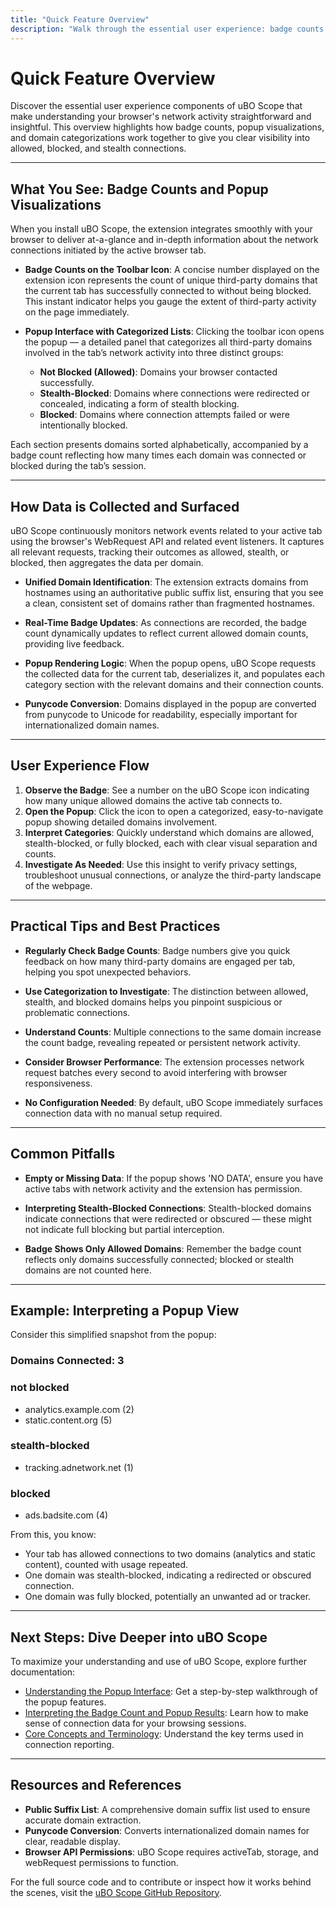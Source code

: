 ```yaml
---
title: "Quick Feature Overview"
description: "Walk through the essential user experience: badge counts, popup visualizations, categorized domain lists, and the distinction between allowed, blocked, or stealth connections. Understand what data is collected and how it is surfaced to the user."
---
```


# Quick Feature Overview

Discover the essential user experience components of uBO Scope that make understanding your browser's network activity straightforward and insightful. This overview highlights how badge counts, popup visualizations, and domain categorizations work together to give you clear visibility into allowed, blocked, and stealth connections.

---

## What You See: Badge Counts and Popup Visualizations

When you install uBO Scope, the extension integrates smoothly with your browser to deliver at-a-glance and in-depth information about the network connections initiated by the active browser tab.

- **Badge Counts on the Toolbar Icon**: A concise number displayed on the extension icon represents the count of unique third-party domains that the current tab has successfully connected to without being blocked. This instant indicator helps you gauge the extent of third-party activity on the page immediately.

- **Popup Interface with Categorized Lists**: Clicking the toolbar icon opens the popup — a detailed panel that categorizes all third-party domains involved in the tab’s network activity into three distinct groups:

  - **Not Blocked (Allowed)**: Domains your browser contacted successfully.
  - **Stealth-Blocked**: Domains where connections were redirected or concealed, indicating a form of stealth blocking.
  - **Blocked**: Domains where connection attempts failed or were intentionally blocked.

Each section presents domains sorted alphabetically, accompanied by a badge count reflecting how many times each domain was connected or blocked during the tab’s session.

---

## How Data is Collected and Surfaced

uBO Scope continuously monitors network events related to your active tab using the browser's WebRequest API and related event listeners. It captures all relevant requests, tracking their outcomes as allowed, stealth, or blocked, then aggregates the data per domain.

- **Unified Domain Identification**: The extension extracts domains from hostnames using an authoritative public suffix list, ensuring that you see a clean, consistent set of domains rather than fragmented hostnames.

- **Real-Time Badge Updates**: As connections are recorded, the badge count dynamically updates to reflect current allowed domain counts, providing live feedback.

- **Popup Rendering Logic**: When the popup opens, uBO Scope requests the collected data for the current tab, deserializes it, and populates each category section with the relevant domains and their connection counts.

- **Punycode Conversion**: Domains displayed in the popup are converted from punycode to Unicode for readability, especially important for internationalized domain names.

---

## User Experience Flow

1. **Observe the Badge**: See a number on the uBO Scope icon indicating how many unique allowed domains the active tab connects to.
2. **Open the Popup**: Click the icon to open a categorized, easy-to-navigate popup showing detailed domains involvement.
3. **Interpret Categories**: Quickly understand which domains are allowed, stealth-blocked, or fully blocked, each with clear visual separation and counts.
4. **Investigate As Needed**: Use this insight to verify privacy settings, troubleshoot unusual connections, or analyze the third-party landscape of the webpage.

---

## Practical Tips and Best Practices

- **Regularly Check Badge Counts**: Badge numbers give you quick feedback on how many third-party domains are engaged per tab, helping you spot unexpected behaviors.

- **Use Categorization to Investigate**: The distinction between allowed, stealth, and blocked domains helps you pinpoint suspicious or problematic connections.

- **Understand Counts**: Multiple connections to the same domain increase the count badge, revealing repeated or persistent network activity.

- **Consider Browser Performance**: The extension processes network request batches every second to avoid interfering with browser responsiveness.

- **No Configuration Needed**: By default, uBO Scope immediately surfaces connection data with no manual setup required.

---

## Common Pitfalls

- **Empty or Missing Data**: If the popup shows 'NO DATA', ensure you have active tabs with network activity and the extension has permission.

- **Interpreting Stealth-Blocked Connections**: Stealth-blocked domains indicate connections that were redirected or obscured — these might not indicate full blocking but partial interception.

- **Badge Shows Only Allowed Domains**: Remember the badge count reflects only domains successfully connected; blocked or stealth domains are not counted here.

---

## Example: Interpreting a Popup View

Consider this simplified snapshot from the popup:

### Domains Connected: 3

### not blocked
- analytics.example.com (2)
- static.content.org (5)

### stealth-blocked
- tracking.adnetwork.net (1)

### blocked
- ads.badsite.com (4)

From this, you know:
- Your tab has allowed connections to two domains (analytics and static content), counted with usage repeated.
- One domain was stealth-blocked, indicating a redirected or obscured connection.
- One domain was fully blocked, potentially an unwanted ad or tracker.

---

## Next Steps: Dive Deeper into uBO Scope

To maximize your understanding and use of uBO Scope, explore further documentation:

- [Understanding the Popup Interface](/getting-started/first-use-and-validation/understanding-the-popup): Get a step-by-step walkthrough of the popup features.
- [Interpreting the Badge Count and Popup Results](/guides/core-workflows/interpret-badge-and-popup): Learn how to make sense of connection data for your browsing sessions.
- [Core Concepts and Terminology](/overview/getting-started-concepts/core-concepts-terminology): Understand the key terms used in connection reporting.

---

## Resources and References

- **Public Suffix List**: A comprehensive domain suffix list used to ensure accurate domain extraction.
- **Punycode Conversion**: Converts internationalized domain names for clear, readable display.
- **Browser API Permissions**: uBO Scope requires activeTab, storage, and webRequest permissions to function.

For the full source code and to contribute or inspect how it works behind the scenes, visit the [uBO Scope GitHub Repository](https://github.com/gorhill/uBO-Scope).
